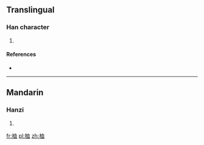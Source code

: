 ==Translingual==

===Han character===
{{Han char|rn=75|rad=木|as=06|sn=10|four=|canj=木竹月廿 (DHBT)}}

# {{defn|Han|sort=木06}}

====References====
* {{Han ref|kx=0526.100|dkj=14779|hdz=21201.070|uh=6856|ud=26710}}

----

==Mandarin==

===Hanzi===
{{cmn-hanzi|pin=[[duǒ]] ([[duo3]]), [[xuè]] ([[xue4]])|wg=to<sup>3</sup>, hsüeh<sup>4</sup>}}

# {{defn|lang=cmn|sort=木06}}

[[fr:桖]]
[[pl:桖]]
[[zh:桖]]